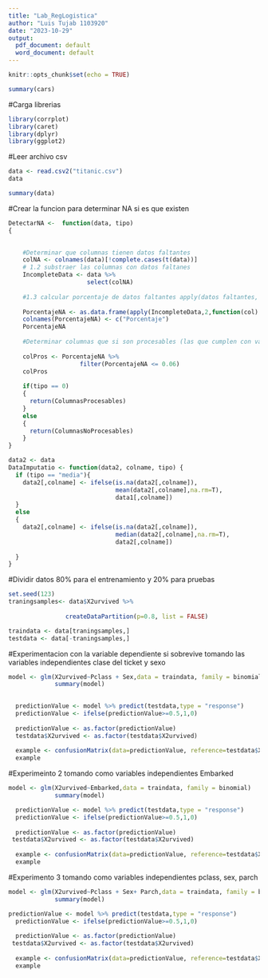 ---
title: "Lab_RegLogistica"
author: "Luis Tujab 1103920"
date: "2023-10-29"
output:
  pdf_document: default
  word_document: default
---

```{r setup, include=FALSE}
knitr::opts_chunk$set(echo = TRUE)
```


```{r cars}
summary(cars)
```
#Carga librerias
```{r}
library(corrplot)
library(caret)
library(dplyr)
library(ggplot2)
```

#Leer archivo csv
```{r}
data <- read.csv2("titanic.csv")
data

summary(data)

```

#Crear la funcion para determinar NA si es que existen 
```{r}
DetectarNA <-  function(data, tipo)
{
  

    #Determinar que columnas tienen datos faltantes 
    colNA <- colnames(data)[!complete.cases(t(data))]
    # 1.2 substraer las columnas con datos faltanes
    IncompleteData <- data %>% 
                      select(colNA)
    
    #1.3 calcular porcentaje de datos faltantes apply(datos faltantes, 1 fila o 2 columan,  funcion )
    
    PorcentajeNA <- as.data.frame(apply(IncompleteData,2,function(col) sum(is.na(col))/ length(col) )) 
    colnames(PorcentajeNA) <- c("Porcentaje")
    PorcentajeNA
    
    #Determinar columnas que si son procesables (las que cumplen con valores abajo del 5%)
    
    colPros <- PorcentajeNA %>% 
                    filter(PorcentajeNA <= 0.06)
    colPros
    
    if(tipo == 0)
    {
      return(ColumnasProcesables)
    }
    else 
    {
      return(ColumnasNoProcesables)
    }
}

data2 <- data
DataImputatio <- function(data2, colname, tipo) {
  if (tipo == "media"){
    data2[,colname] <- ifelse(is.na(data2[,colname]),
                              mean(data2[,colname],na.rm=T),
                              data1[,colname])
  }
  else 
  {
    data2[,colname] <- ifelse(is.na(data2[,colname]),
                              median(data2[,colname],na.rm=T),
                              data2[,colname])
    
  }
}
```
#Dividir datos 80% para el entrenamiento y 20% para pruebas 
```{r}
set.seed(123)
traningsamples<- data$X2urvived %>%
  
                createDataPartition(p=0.8, list = FALSE)

traindata <- data[traningsamples,]
testdata <- data[-traningsamples,]


```

#Experimentacion con la variable dependiente si sobrevive tomando las variables independientes clase del ticket y sexo
```{r}


model <- glm(X2urvived~Pclass + Sex,data = traindata, family = binomial)
             summary(model)
             
```

```{r}
  predictionValue <- model %>% predict(testdata,type = "response")
  predictionValue <- ifelse(predictionValue>=0.5,1,0)
  
  predictionValue <- as.factor(predictionValue)
  testdata$X2urvived <- as.factor(testdata$X2urvived)
  
  example <- confusionMatrix(data=predictionValue, reference=testdata$X2urvived, mode="everything")
  example
```

#Experimeinto 2 tomando como variables independientes Embarked
```{r}
model <- glm(X2urvived~Embarked,data = traindata, family = binomial)
             summary(model)

```
```{r}
  predictionValue <- model %>% predict(testdata,type = "response")
  predictionValue <- ifelse(predictionValue>=0.5,1,0)
  
  predictionValue <- as.factor(predictionValue)
 testdata$X2urvived <- as.factor(testdata$X2urvived)
  
  example <- confusionMatrix(data=predictionValue, reference=testdata$X2urvived, mode="everything")
  example
```
#Experimento 3 tomando como variables independientes pclass, sex, parch
```{r}
model <- glm(X2urvived~Pclass + Sex+ Parch,data = traindata, family = binomial)
             summary(model)
```
```{r}
predictionValue <- model %>% predict(testdata,type = "response")
  predictionValue <- ifelse(predictionValue>=0.5,1,0)
  
  predictionValue <- as.factor(predictionValue)
 testdata$X2urvived <- as.factor(testdata$X2urvived)
  
  example <- confusionMatrix(data=predictionValue, reference=testdata$X2urvived, mode="everything")
  example
```



